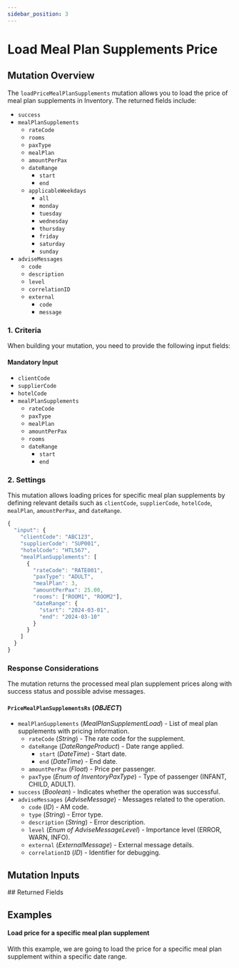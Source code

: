 ```yaml
---
sidebar_position: 3
---
```








































# Load Meal Plan Supplements Price

## Mutation Overview

The `loadPriceMealPlanSupplements` mutation allows you to load the price of meal plan supplements in Inventory. The returned fields include:

* `success`
* `mealPlanSupplements`
    * `rateCode`
    * `rooms`
    * `paxType`
    * `mealPlan`
    * `amountPerPax`
    * `dateRange`
        * `start`
        * `end`
    * `applicableWeekdays`
        * `all`
        * `monday`
        * `tuesday`
        * `wednesday`
        * `thursday`
        * `friday`
        * `saturday`
        * `sunday`
* `adviseMessages`
    * `code`
    * `description`
    * `level`
    * `correlationID`
    * `external`
        * `code`
        * `message`

### 1. Criteria

When building your mutation, you need to provide the following input fields:

#### Mandatory Input
* `clientCode`
* `supplierCode`
* `hotelCode`
* `mealPlanSupplements`
    * `rateCode`
    * `paxType`
    * `mealPlan`
    * `amountPerPax`
    * `rooms`
    * `dateRange`
        * `start`
        * `end`

### 2. Settings

This mutation allows loading prices for specific meal plan supplements by defining relevant details such as `clientCode`, `supplierCode`, `hotelCode`, `mealPlan`, `amountPerPax`, and `dateRange`.

```js
{
  "input": {
    "clientCode": "ABC123",
    "supplierCode": "SUP001",
    "hotelCode": "HTL567",
    "mealPlanSupplements": [
      {
        "rateCode": "RATE001",
        "paxType": "ADULT",
        "mealPlan": 3,
        "amountPerPax": 25.00,
        "rooms": ["ROOM1", "ROOM2"],
        "dateRange": {
          "start": "2024-03-01",
          "end": "2024-03-10"
        }
      }
    ]
  }
}
```

### Response Considerations

The mutation returns the processed meal plan supplement prices along with success status and possible advise messages.

#### `PriceMealPlanSupplementsRs` (*OBJECT*)
* `mealPlanSupplements` (*MealPlanSupplementLoad*) - List of meal plan supplements with pricing information.
    * `rateCode` (*String*) - The rate code for the supplement.
    * `dateRange` (*DateRangeProduct*) - Date range applied.
        * `start` (*DateTime*) - Start date.
        * `end` (*DateTime*) - End date.
    * `amountPerPax` (*Float*) - Price per passenger.
    * `paxType` (*Enum of InventoryPaxType*) - Type of passenger (INFANT, CHILD, ADULT).
* `success` (*Boolean*) - Indicates whether the operation was successful.
* `adviseMessages` (*AdviseMessage*) - Messages related to the operation.
    * `code` (*ID*) - AM code.
    * `type` (*String*) - Error type.
    * `description` (*String*) - Error description.
    * `level` (*Enum of AdviseMessageLevel*) - Importance level (ERROR, WARN, INFO).
    * `external` (*ExternalMessage*) - External message details.
    * `correlationID` (*ID*) - Identifier for debugging.

## Mutation Inputs

<InventoryLoadPriceMealPlanSupplementsInput />
## Returned Fields

<PriceMealPlanSupplementsRs />


## Examples

#### Load price for a specific meal plan supplement

With this example, we are going to load the price for a specific meal plan supplement within a specific date range.

<GraphqlSample query={PriceMealplansSupplementsLoadMutation} variables={PriceMealplansSupplementsLoadVariables} />
